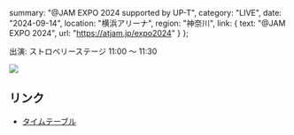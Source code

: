   summary: "@JAM EXPO 2024 supported by UP-T",
  category: "LIVE",
  date: "2024-09-14",
  location: "横浜アリーナ",
  region: "神奈川",
  link: {
    text: "@JAM EXPO 2024",
    url: "https://atjam.jp/expo2024"
  }
};

出演: ストロベリーステージ 11:00 ～ 11:30

[<img src="/events/2024/2024-09-14_@JAM EXPO 2024 タイムテーブル.jpg" />](https://x.com/at_jam/status/1824370523155112191)

## リンク

- [タイムテーブル](https://x.com/at_jam/status/1824370523155112191)